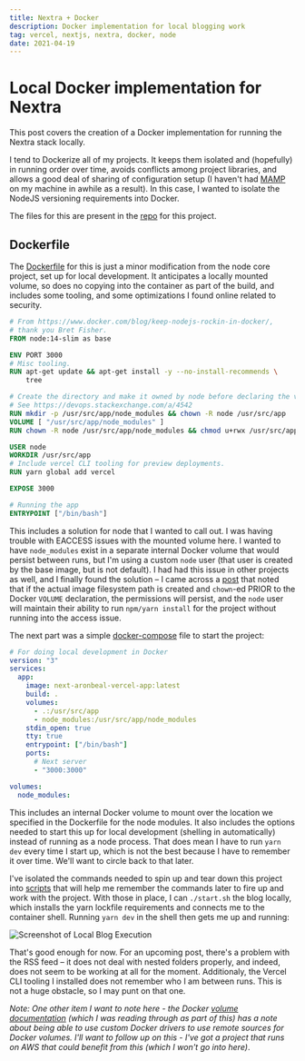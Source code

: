 ```yaml
---
title: Nextra + Docker
description: Docker implementation for local blogging work
tag: vercel, nextjs, nextra, docker, node
date: 2021-04-19
---
```


# Local Docker implementation for Nextra

This post covers the creation of a Docker implementation for running the Nextra stack locally.

I tend to Dockerize all of my projects.  It keeps them isolated and (hopefully) in running order over time, avoids conflicts among project libraries, and allows a good deal of sharing of configuration setup (I haven't had [MAMP](https://www.mamp.info/en/windows/) on my machine in awhile as a result).  In this case, I wanted to isolate the NodeJS versioning requirements into Docker.

The files for this are present in the [repo](https://github.com/aronbeal/next.aronbeal.vercel.app) for this project.

## Dockerfile

The [Dockerfile](https://github.com/aronbeal/next.aronbeal.vercel.app/blob/master/Dockerfile) for this is just a minor modification from the node core project, set up for local development. It anticipates a locally mounted volume, so does no copying into the container as part of the build, and includes some tooling, and some optimizations I found online related to security.

```Dockerfile
# From https://www.docker.com/blog/keep-nodejs-rockin-in-docker/, 
# thank you Bret Fisher.
FROM node:14-slim as base

ENV PORT 3000
# Misc tooling.
RUN apt-get update && apt-get install -y --no-install-recommends \
    tree

# Create the directory and make it owned by node before declaring the volume,
# See https://devops.stackexchange.com/a/4542
RUN mkdir -p /usr/src/app/node_modules && chown -R node /usr/src/app
VOLUME [ "/usr/src/app/node_modules" ]
RUN chown -R node /usr/src/app/node_modules && chmod u+rwx /usr/src/app/node_modules

USER node
WORKDIR /usr/src/app
# Include vercel CLI tooling for preview deployments.
RUN yarn global add vercel

EXPOSE 3000

# Running the app
ENTRYPOINT ["/bin/bash"]
```

This includes a solution for node that I wanted to call out.  I was having trouble with EACCESS issues with the mounted volume here. I wanted to have `node_modules` exist in a separate internal Docker volume that would persist between runs, but I'm using a custom `node` user (that user is created by the base image, but is not default).  I had had this issue in other projects as well, and I finally found the solution – I came across a [post](https://devops.stackexchange.com/a/4542) that noted that if the actual image filesystem path is created and `chown`-ed PRIOR to the Docker `VOLUME` declaration, the permissions will persist, and the `node` user will maintain their ability to run `npm/yarn install` for the project without running into the access issue.

The next part was a simple [docker-compose](https://github.com/aronbeal/next.aronbeal.vercel.app/blob/master/docker-compose.yaml) file to start the project:

```yaml
# For doing local development in Docker
version: "3"
services:
  app:
    image: next-aronbeal-vercel-app:latest
    build: .
    volumes:
      - .:/usr/src/app
      - node_modules:/usr/src/app/node_modules
    stdin_open: true
    tty: true
    entrypoint: ["/bin/bash"]
    ports:
      # Next server
      - "3000:3000"

volumes:
  node_modules:
```

This includes an internal Docker volume to mount over the location we specified in the Dockerfile for the node modules.  It also includes the options needed to start this up for local development (shelling in automatically) instead of running as a node process.  That does mean I have to run `yarn dev` every time I start up, which is not the best because I have to remember it over time.  We'll want to circle back to that later.

I've isolated the commands needed to spin up and tear down this project into [scripts](https://github.com/aronbeal/next.aronbeal.vercel.app/tree/master/docker) that will help me remember the commands later to fire up and work with the project.  With those in place, I can `./start.sh` the blog locally, which installs the yarn lockfile requirements and connects me to the container shell.  Running `yarn dev` in the shell then gets me up and running:


<Image
  src="/images/2021/19Apr2021/local_blog_execution.png"
  alt="Screenshot of Local Blog Execution"
  width={1125}
  height={750}
  priority
  className="next-image"
/>

That's good enough for now.  For an upcoming post, there's a problem with the RSS feed – it does not deal with nested folders properly, and indeed, does not seem to be working at all for the moment.  Additionaly, the Vercel CLI tooling I installed does not remember who I am between runs.  This is not a huge obstacle, so I may punt on that one.

*Note: One other item I want to note here - the Docker [volume documentation](https://docs.docker.com/storage/volumes/) (which I was reading through as part of this) has a note about being able to use custom Docker drivers to use remote sources for Docker volumes.  I'll want to follow up on this - I've got a project that runs on AWS that could benefit from this (which I won't go into here)*.
